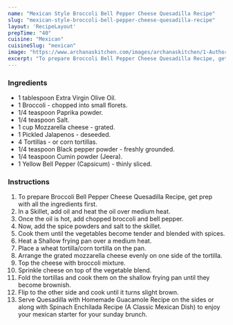 ---
name: "Mexican Style Broccoli Bell Pepper Cheese Quesadilla Recipe"
slug: "mexican-style-broccoli-bell-pepper-cheese-quesadilla-recipe"
layout: 'RecipeLayout'
prepTime: "40"
cuisine: "Mexican"
cuisineSlug: "mexican"
image: "https://www.archanaskitchen.com/images/archanaskitchen/1-Author/Karthika_Gopalakrishnan/Broccoli_Bell_Pepper_Cheese_Quesadilla.jpg"
excerpt: "To prepare Broccoli Bell Pepper Cheese Quesadilla Recipe, get prep with all the ingredients first"
---

### Ingredients

- 1 tablespoon Extra Virgin Olive Oil.
- 1 Broccoli - chopped into small florets.
- 1/4 teaspoon Paprika powder.
- 1/4 teaspoon Salt.
- 1 cup Mozzarella cheese - grated.
- 1 Pickled Jalapenos - deseeded.
- 4 Tortillas - or corn tortillas.
- 1/4 teaspoon Black pepper powder - freshly grounded.
- 1/4 teaspoon Cumin powder (Jeera).
- 1 Yellow Bell Pepper (Capsicum) - thinly sliced.

### Instructions

1. To prepare Broccoli Bell Pepper Cheese Quesadilla Recipe, get prep with all the ingredients first.
1. In a Skillet, add oil and heat the oil over medium heat.
1. Once the oil is hot, add chopped broccoli and bell pepper.
1. Now, add the spice powders and salt to the skillet.
1. Cook them until the vegetables become tender and blended with spices.
1. Heat a Shallow frying pan over a medium heat.
1. Place a wheat tortilla/corn tortilla on the pan.
1. Arrange the grated mozzarella cheese evenly on one side of the tortilla.
1. Top the cheese with broccoli mixture.
1. Sprinkle cheese on top of the vegetable blend.
1. Fold the tortillas and cook them on the shallow frying pan until they become brownish.
1. Flip to the other side and cook until it turns slight brown.
1. Serve Quesadilla with Homemade Guacamole Recipe on the sides or along with Spinach Enchilada Recipe (A Classic Mexican Dish) to enjoy your mexican starter for your sunday brunch.
